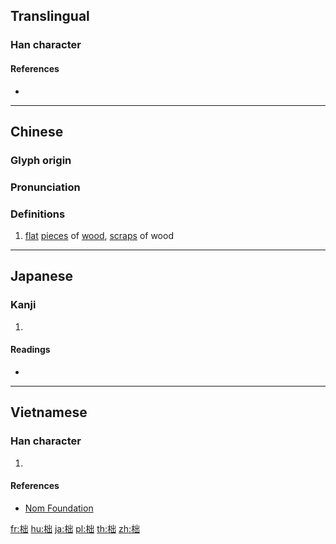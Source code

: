 {{character info/new}}
==Translingual==

===Han character===
{{Han char|rn=75|rad=木|as=05|sn=9|four=42972|canj=DUU|ids=⿰木出}}

====References====
* {{Han ref|kx=0520.210|dkj=14657|dj=0908.160|hdz=21190.040|uh=67EE|ud=26606|bh=CF4F|bd=53071}}

----

==Chinese==
{{zh-forms}}

===Glyph origin===
{{Han etym}}

===Pronunciation===
{{zh-pron
|m=duò
|c=deot1
|mc=y
|oc=y
|ma=
|cat=n
}}

===Definitions===
{{zh-hanzi}}

# [[flat]] [[piece]]s of [[wood]], [[scrap]]s of wood

----

==Japanese==

===Kanji===
{{ja-kanji|grade=|rs=木05}}

# {{defn|lang=ja|sort=木05}}

====Readings====
* {{ja-readings|on=[[とつ]] (totsu), [[じゅつ]] (jutsu), [[だつ]] (datsu)|kun=[[きりはし]] (kirihashi)}}

----

==Vietnamese==

===Han character===
{{vi-readings|rs=木05|hanviet=đốt}}

# {{defn|lang=vi|sort=木05}}

====References====
* [http://nomfoundation.org/common/nom_details.php?codepoint=67ee Nom Foundation]

[[fr:柮]]
[[hu:柮]]
[[ja:柮]]
[[pl:柮]]
[[th:柮]]
[[zh:柮]]